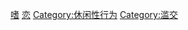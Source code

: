 {{Commons cat|Group sex}}
{{catmore}}

[[Category:性行為|嗜]]
[[Category:性文化|恋]]
[[Category:休闲性行为|Category:休闲性行为]]
[[Category:滥交|Category:滥交]]